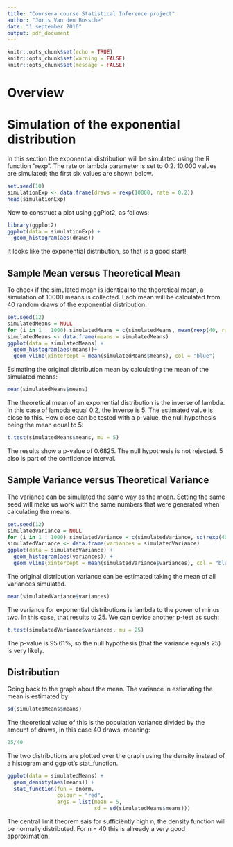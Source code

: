 ```yaml
---
title: "Coursera course Statistical Inference project"
author: "Joris Van den Bossche"
date: "1 september 2016"
output: pdf_document
---
```


```r
knitr::opts_chunk$set(echo = TRUE)
knitr::opts_chunk$set(warning = FALSE)
knitr::opts_chunk$set(message = FALSE)
```
# Overview


# Simulation of the exponential distribution
In this section the exponential distribution will be simulated using the R function "rexp". The rate or lambda parameter is set to 0.2. 10.000 values are simulated; the first six values are shown below.
```r
set.seed(10)
simulationExp <- data.frame(draws = rexp(10000, rate = 0.2))
head(simulationExp)
```
Now to construct a plot using ggPlot2, as follows:
```r
library(ggplot2)
ggplot(data = simulationExp) +
  geom_histogram(aes(draws))
```
It looks like the exponential distribution, so that is a good start!  

## Sample Mean versus Theoretical Mean
To check if the simulated mean is identical to the theoretical mean, a simulation of 10000 means is collected. Each mean will be calculated from 40 random draws of the exponential distribution:
```r
set.seed(12)
simulatedMeans = NULL
for (i in 1 : 1000) simulatedMeans = c(simulatedMeans, mean(rexp(40, rate = 0.2)))
simulatedMeans <- data.frame(means = simulatedMeans)
ggplot(data = simulatedMeans) +
  geom_histogram(aes(means))+
  geom_vline(xintercept = mean(simulatedMeans$means), col = "blue")
```
Esimating the original distribution mean by calculating the mean of the simulated means:
```r
mean(simulatedMeans$means)
```
The theoretical mean of an exponential distribution is the inverse of lambda. In this case of lambda equal 0.2, the inverse is 5. The estimated value is close to this. How close can be tested with a p-value, the null hypothesis being the mean equal to 5:
```r
t.test(simulatedMeans$means, mu = 5)
```
The results show a p-value of 0.6825. The null hypothesis is not rejected. 5 also is part of the confidence interval.  

## Sample Variance versus Theoretical Variance
The variance can be simulated the same way as the mean. Setting the same seed will make us work with the same numbers that were generated when calculating the means.
```r
set.seed(12)
simulatedVariance = NULL
for (i in 1 : 1000) simulatedVariance = c(simulatedVariance, sd(rexp(40, rate = 0.2))^2)
simulatedVariance <- data.frame(variances = simulatedVariance)
ggplot(data = simulatedVariance) +
  geom_histogram(aes(variances)) +
  geom_vline(xintercept = mean(simulatedVariance$variances), col = "blue")

```
The original distribution variance can be estimated taking the mean of all variances simulated.
```r
mean(simulatedVariance$variances)
```
The variance for exponential distributions is lambda to the power of minus two. In this case, that results to 25. We can device another p-test as such:
```r
t.test(simulatedVariance$variances, mu = 25)
```
The p-value is 95.61%, so the null hypothesis (that the variance equals 25) is very likely.

## Distribution
Going back to the graph about the mean. The variance in estimating the mean is estimated by:
```r
sd(simulatedMeans$means)
```
The theoretical value of this is the population variance divided by the amount of draws, in this case 40 draws, meaning:
```r
25/40
```
The two distributions are plotted over the graph using the density instead of a histogram and ggplot's stat_function.
```r
ggplot(data = simulatedMeans) +
  geom_density(aes(means)) +
  stat_function(fun = dnorm, 
                colour = "red", 
                args = list(mean = 5, 
                            sd = sd(simulatedMeans$means)))
```
The central limit theorem sais for sufficiëntly high n, the density function will be normally distributed. For n = 40 this is allready a very good approximation.